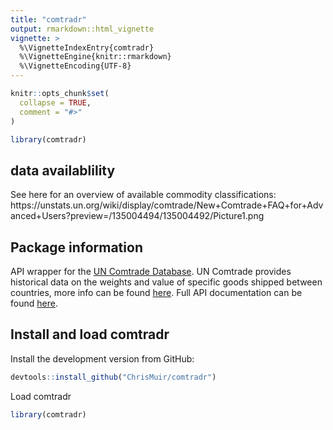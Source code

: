 ```yaml
---
title: "comtradr"
output: rmarkdown::html_vignette
vignette: >
  %\VignetteIndexEntry{comtradr}
  %\VignetteEngine{knitr::rmarkdown}
  %\VignetteEncoding{UTF-8}
---
```


```r
knitr::opts_chunk$set(
  collapse = TRUE,
  comment = "#>"
)
```

```r
library(comtradr)
```


## data availablility

See here for an overview of available commodity classifications:  https://unstats.un.org/wiki/display/comtrade/New+Comtrade+FAQ+for+Advanced+Users?preview=/135004494/135004492/Picture1.png



## Package information

API wrapper for the [UN Comtrade Database](https://comtradeplus.un.org/). UN Comtrade provides historical data on the weights and value of specific goods shipped between countries, more info can be found [here](https://unstats.un.org/wiki/display/comtrade). Full API documentation can be found [here](https://comtradedeveloper.un.org/).

## Install and load comtradr

Install the development version from GitHub:
```r
devtools::install_github("ChrisMuir/comtradr")
```

Load comtradr
```r
library(comtradr)
```

<!-- ## Making API calls -->
<!-- Lets say we want to get data on all imports into the United States from Germany, France, Japan, and Mexico, for all years. -->
<!-- ```{r, echo = FALSE} -->
<!-- v_data_1 <- system.file("extdata", "vignette_data_1.rda", package = "comtradr") -->
<!-- if (!file.exists(v_data_1)) { -->
<!--   stop("internal vignette data set '~/extdata/vignette_data_1.rda' not found", call. = FALSE) -->
<!-- } -->
<!-- load(v_data_1) -->
<!-- ``` -->

<!-- ```{r, eval = FALSE} -->
<!-- q <- ct_get_data(reporters = "USA",  -->
<!--                partners = c("Germany", "France", "Japan", "Mexico"),  -->
<!--                trade_direction = "imports") -->
<!-- ``` -->
<!-- API calls return a tidy data frame. -->
<!-- ```{r} -->
<!-- str(q) -->
<!-- ``` -->

<!-- Here are a few more examples to show the different parameter options: -->

<!-- Limit the search range to shipments between 2010 and 2014. -->
<!-- ```{r, eval = FALSE} -->
<!-- q <- ct_search(reporters = "USA",  -->
<!--                partners = c("Germany", "France", "Japan", "Mexico"),  -->
<!--                trade_direction = "imports",  -->
<!--                start_date = 2010,  -->
<!--                end_date = 2014) -->
<!-- ``` -->

<!-- By default, the return data is in yearly amounts. We can pass `"monthly"` to arg `freq` to return data in monthly amounts, however the API limits each "monthly" query to a single year. -->
<!-- ```{r, eval = FALSE} -->
<!-- # Get all monthly data for a single year (API max of 12 months per call). -->
<!-- q <- ct_search(reporters = "USA",  -->
<!--                partners = c("Germany", "France", "Japan", "Mexico"),  -->
<!--                trade_direction = "imports",  -->
<!--                start_date = 2012,  -->
<!--                end_date = 2012,  -->
<!--                freq = "monthly") -->

<!-- # Get monthly data for a specific span of months (API max of five months per call). -->
<!-- q <- ct_search(reporters = "USA",  -->
<!--                partners = c("Germany", "France", "Japan", "Mexico"),  -->
<!--                trade_direction = "imports",  -->
<!--                start_date = "2012-03",  -->
<!--                end_date = "2012-07",  -->
<!--                freq = "monthly") -->
<!-- ``` -->

<!-- Countries passed to parameters `reporters` and `partners` must be spelled as they appear in the Comtrade country reference table. Function `ct_country_lookup` allows us to query the country reference table. -->
<!-- ```{r} -->
<!-- ct_country_lookup("korea", "reporter") -->
<!-- ct_country_lookup("bolivia", "partner") -->
<!-- ``` -->
<!-- ```{r, eval = FALSE} -->
<!-- q <- ct_search(reporters = "Rep. of Korea",  -->
<!--                partners = "Bolivia (Plurinational State of)",  -->
<!--                trade_direction = "all") -->
<!-- ``` -->

<!-- Search trade related to specific commodities (say, tomatoes). We can query the Comtrade commodity reference table to see all of the different commodity descriptions available for tomatoes. -->
<!-- ```{r} -->
<!-- ct_commodity_lookup("tomato") -->
<!-- ``` -->
<!-- If we want to search for shipment data on all of the commodity descriptions listed, then we can simply adjust the parameters for `ct_commodity_lookup` so that it will return only the codes, which can then be passed along to `ct_search`. -->
<!-- ```{r, eval = FALSE} -->
<!-- tomato_codes <- ct_commodity_lookup("tomato",  -->
<!--                                     return_code = TRUE,  -->
<!--                                     return_char = TRUE) -->

<!-- q <- ct_search(reporters = "USA",  -->
<!--                partners = c("Germany", "France", "Mexico"),  -->
<!--                trade_direction = "all",  -->
<!--                commod_codes = tomato_codes) -->
<!-- ``` -->
<!-- On the other hand, if we wanted to exclude juices and sauces from our search, we can pass a vector of the relevant codes to the API call. -->
<!-- ```{r, eval = FALSE} -->
<!-- q <- ct_search(reporters = "USA",  -->
<!--                partners = c("Germany", "France", "Mexico"),  -->
<!--                trade_direction = "all",  -->
<!--                commod_codes = c("0702", "070200", "2002", "200210", "200290")) -->
<!-- ``` -->

<!-- ## API search metadata -->

<!-- In addition to the trade data, each API return object contains metadata as attributes. -->
<!-- ```{r} -->
<!-- # The url of the API call. -->
<!-- attributes(q)$url -->
<!-- # The date-time of the API call. -->
<!-- attributes(q)$time_stamp -->

<!-- # The total duration of the API call, in seconds. -->
<!-- attributes(q)$req_duration -->
<!-- ``` -->

<!-- ## More on the lookup functions -->

<!-- Functions `ct_country_lookup` and `ct_commodity_lookup` are both able to take multiple search terms as input. -->
<!-- ```{r} -->
<!-- ct_country_lookup(c("Belgium", "vietnam", "brazil"), "reporter") -->

<!-- ct_commodity_lookup(c("tomato", "trout"), return_char = TRUE) -->
<!-- ``` -->


<!-- `ct_commodity_lookup` can return a vector (as seen above) or a named list, using parameter `return_char` -->
<!-- ```{r} -->
<!-- ct_commodity_lookup(c("tomato", "trout"), return_char = FALSE) -->
<!-- ``` -->


<!-- For `ct_commodity_lookup`, if any of the input search terms return zero results and parameter `verbose` is set to `TRUE`, a warning will be printed to console (set `verbose` to `FALSE` to turn off this feature). -->
<!-- ```{r} -->
<!-- ct_commodity_lookup(c("tomato", "sldfkjkfdsklsd"), verbose = TRUE) -->
<!-- ``` -->

<!-- ## API rate limits -->

<!-- The Comtrade API imposes rate limits on both guest users and premium users. `comtradr` features automated throttling of API calls to ensure the user stays within the limits defined by Comtrade. Below is a breakdown of those limits, API docs on these details can be found [here](https://comtrade.un.org/data/doc/api/#Authentication). -->

<!-- * Without user token: 1 request per second, 100 requests per hour. -->
<!-- * With valid user token: 1 request per second, 10,000 requests per hour. -->

<!-- In addition to these rate limits, the API imposes some limits on parameter combinations. -->

<!-- * Between args `reporters`, `partners`, and the query date range, only one of these three may use the catch-all input "All". -->
<!-- * For the same group of three (`reporters`, `partners`, date range), if the input is not "All", then the maximum number of input values for each is five. For date range, if not using "All", then the `start_date` and `end_date` must not span more than five months or five years. There is one exception to this rule, if arg `freq` is "monthly", then a single year can be passed to `start_date` and `end_date` and the API will return all of the monthly data for that year. -->
<!-- * For arg `commod_codes`, if not using input "All", then the maximum number of input values is 20 (although "All" is always a valid input). -->

<!-- Additionally, the default maximum number of returned records from a single query is 100,000. If you have a valid registered token, and have a higher per-query limit, you can pass in a max int to input param `max_rec`. -->

<!-- `comtradr` features a few functions for working with the API rate limits and tokens. -->

<!-- * `ct_register_token()` allows the user to set an API token within the package environment.  -->
<!-- * `ct_get_remaining_hourly_queries()` will return the number of remaining queries for the current hour. -->
<!-- * `ct_get_reset_time()` will return the date/time in which the current hourly time limit will reset, as a `POSIXct` object. -->

<!-- ## Package Data -->

<!-- `comtradr` ships with a few different package data objects, and functions for interacting with and using the package data. -->

<!-- **Country/Commodity Reference Tables** -->

<!-- As explained previously, making API calls with `comtradr` often requires the user to query the country reference table and/or the commodity reference table (this is done using functions `ct_country_lookup` and `ct_commodity_lookup`). Both of these reference tables are generated by the UN Comtrade, and are updated roughly once a year. Since they're updated infrequently, both tables are saved as cached data objects within the `comtradr` package, and are referenced by the package functions when needed. -->

<!-- `comtradr` features a function, `ct_update_databases`, for checking the Comtrade website for updates to either reference table. If updates are found, the function will download the updated table, save it to the package directory, and make it available during the current R session. It will also print a message indicating whether updates were found, like so: -->
<!-- ```{r, eval = FALSE} -->
<!-- ct_update_databases() -->
<!-- #> All DB's are up to date, no action required -->
<!-- ``` -->
<!-- If any updates are found, the message will state which reference table(s) were updated. -->

<!-- The user may force download of both reference tables (regardless of whether updates exist) by using arg `force = TRUE` within function `ct_update_databases`. This is useful in the event that either reference table file is deleted or removed from the package directory. If this is the case, and either reference table file is not found upon package load, then any subsequent `comtradr` functions that require the use of a reference table will result in an error, with the error message prompting the user to run `ct_update_databases(force = TRUE)`. -->

<!-- Additionally, the Comtrade API features a number of different commodity reference tables, based on different trade data classification schemes (for more details, see [this](https://comtrade.un.org/data/doc/api/#DataAvailabilityRequests) page from the API docs). `comtradr` ships with the commodity table for the "Harmonized System", or "HS", scheme. The user may download any of the available commodity tables by specifying arg `commodity_type` within function `ct_update_databases` (e.g., `ct_update_databases(commodity_type = "SITC")` will download the commodity table that follows the "Standard International Trade Classification" scheme). Doing this will replace the commodity table on file with the one specified. To see the classification scheme of the commodity table currently on file, use `ct_commodity_db_type`. -->
<!-- ```{r} -->
<!-- ct_commodity_db_type() -->
<!-- ``` -->

<!-- **"Polished" Column Headers** -->

<!-- `ct_pretty_cols` is a named vector of column header values that provide the option of using column headers that are more polished and human-friendly than those returned by the API function `ct_search`. The polished column headers may be useful when plotting the Comtrade data, or for use in publication tables. The data can be accessed directly by using `data("ct_pretty_cols")`, but there is also a function for applying the polished headers to `comtradr` data frames, `ct_use_pretty_cols`. Below is a quick demonstration. -->

<!-- ```{r} -->
<!-- # Column headers returned from function ct_search -->
<!-- colnames(q) -->
<!-- ``` -->

<!-- ```{r} -->
<!-- # Apply polished column headers -->
<!-- q <- ct_use_pretty_cols(q) -->

<!-- # Print new column headers. -->
<!-- colnames(q) -->
<!-- ``` -->

<!-- ## Visualize -->

<!-- Once the data is collected, we can use it to create some basic visualizations. -->

<!-- **Plot 1**: Plot total value (USD) of Chinese exports to Mexico, South Korea and the United States, by year. -->

<!-- ```{r, echo = FALSE} -->
<!-- v_data_2 <- system.file("extdata", "vignette_data_2.rda", package = "comtradr") -->
<!-- if (!file.exists(v_data_2)) { -->
<!--   stop("internal vignette data set '~/extdata/vignette_data_2.rda' not found", call. = FALSE) -->
<!-- } -->
<!-- load(v_data_2) -->
<!-- ``` -->
<!-- ```{r, eval = FALSE} -->
<!-- # Comtrade api query. -->
<!-- df <- ct_search(reporters = "China",  -->
<!--                 partners = c("Rep. of Korea", "USA", "Mexico"),  -->
<!--                 trade_direction = "exports") -->
<!-- ``` -->

<!-- ```{r, warning = FALSE, message = FALSE} -->
<!-- library(ggplot2) -->

<!-- # Apply polished col headers. -->
<!-- df <- ct_use_pretty_cols(df) -->

<!-- # Create plot. -->
<!-- ggplot(df, aes(Year, `Trade Value usd`, color = factor(`Partner Country`),  -->
<!--                shape = factor(`Partner Country`))) + -->
<!--   geom_point(size = 2) + -->
<!--   geom_line(size = 1) + -->
<!--   scale_x_continuous(limits = c(min(df$Year), max(df$Year)),  -->
<!--                      breaks = seq.int(min(df$Year), max(df$Year), 2)) + -->
<!--   scale_color_manual(values = c("orange", "blue", "red"),  -->
<!--                      name = "Destination\nCountry") + -->
<!--   scale_shape_discrete(name = "Destination\nCountry") + -->
<!--   labs(title = "Total Value (USD) of Chinese Exports, by Year") + -->
<!--   theme(axis.text.x = element_text(angle = 45, vjust = 1, hjust = 1)) -->
<!-- ``` -->

<!-- **Plot 2**: Plot the top eight destination countries/areas of Thai shrimp exports, by weight (KG), for 2007 - 2011. -->

<!-- ```{r, echo = FALSE} -->
<!-- v_data_3 <- system.file("extdata", "vignette_data_3.rda", package = "comtradr") -->
<!-- if (!file.exists(v_data_3)) { -->
<!--   stop("internal vignette data set '~/extdata/vignette_data_3.rda' not found", call. = FALSE) -->
<!-- } -->
<!-- load(v_data_3) -->
<!-- ``` -->
<!-- ```{r, eval = FALSE} -->
<!-- # First, collect commodity codes related to shrimp. -->
<!-- shrimp_codes <- ct_commodity_lookup("shrimp",  -->
<!--                                     return_code = TRUE,  -->
<!--                                     return_char = TRUE) -->

<!-- # Comtrade api query. -->
<!-- df <- ct_search(reporters = "Thailand",  -->
<!--                 partners = "All",  -->
<!--                 trade_direction = "exports",  -->
<!--                 start_date = 2007,  -->
<!--                 end_date = 2011,  -->
<!--                 commod_codes = shrimp_codes) -->
<!-- ``` -->

<!-- ```{r, warning = FALSE, message = FALSE} -->
<!-- library(ggplot2) -->
<!-- library(dplyr) -->

<!-- # Apply polished col headers. -->
<!-- df <- ct_use_pretty_cols(df) -->

<!-- # Create country specific "total weight per year" dataframe for plotting. -->
<!-- plotdf <- df %>%  -->
<!--   group_by_(.dots = c("`Partner Country`", "Year")) %>%  -->
<!--   summarise(kg = as.numeric(sum(`Net Weight kg`, na.rm = TRUE))) %>%  -->
<!--   as_data_frame() -->

<!-- # Get vector of the top 8 destination countries/areas by total weight shipped  -->
<!-- # across all years, then subset plotdf to only include observations related  -->
<!-- # to those countries/areas. -->
<!-- top8 <- plotdf %>%  -->
<!--   group_by(`Partner Country`) %>%  -->
<!--   summarise(kg = as.numeric(sum(kg, na.rm = TRUE))) %>%  -->
<!--   top_n(8, kg) %>% -->
<!--   arrange(desc(kg)) %>%  -->
<!--   .[["Partner Country"]] -->
<!-- plotdf <- plotdf %>% filter(`Partner Country` %in% top8) -->

<!-- # Create plots (y-axis is NOT fixed across panels, this will allow us to ID  -->
<!-- # trends over time within each country/area individually). -->
<!-- qplot(Year, kg, data = plotdf) +  -->
<!--   geom_line(data = plotdf[plotdf$`Partner Country` %in% names(which(table(plotdf$`Partner Country`) > 1)), ]) +  -->
<!--   xlim(min(plotdf$Year), max(plotdf$Year)) +  -->
<!--   labs(title = "Weight (KG) of Thai Shrimp Exports, by Destination Area, 2007 - 2011") +  -->
<!--   theme(axis.text.x = element_text(angle = 45, vjust = 1, hjust = 1),  -->
<!--         axis.text = element_text(size = 7)) +  -->
<!--   facet_wrap(~factor(`Partner Country`, levels = top8), scales = "free", nrow = 2, ncol = 4) -->
<!-- ``` -->

